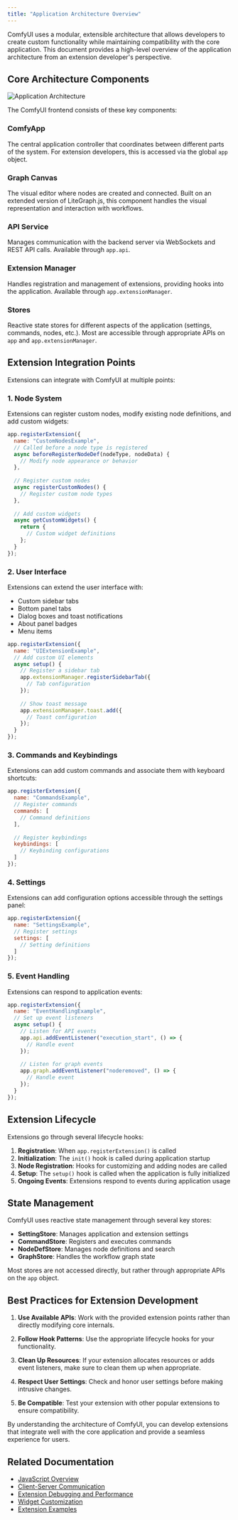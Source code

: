 ```yaml
---
title: "Application Architecture Overview"
---
```


ComfyUI uses a modular, extensible architecture that allows developers to create custom functionality while maintaining compatibility with the core application. This document provides a high-level overview of the application architecture from an extension developer's perspective.

## Core Architecture Components

![Application Architecture](/images/app_architecture.png)

The ComfyUI frontend consists of these key components:

### ComfyApp
The central application controller that coordinates between different parts of the system. For extension developers, this is accessed via the global `app` object.

### Graph Canvas
The visual editor where nodes are created and connected. Built on an extended version of LiteGraph.js, this component handles the visual representation and interaction with workflows.

### API Service
Manages communication with the backend server via WebSockets and REST API calls. Available through `app.api`.

### Extension Manager
Handles registration and management of extensions, providing hooks into the application. Available through `app.extensionManager`.

### Stores
Reactive state stores for different aspects of the application (settings, commands, nodes, etc.). Most are accessible through appropriate APIs on `app` and `app.extensionManager`.

## Extension Integration Points

Extensions can integrate with ComfyUI at multiple points:

### 1. Node System

Extensions can register custom nodes, modify existing node definitions, and add custom widgets:

```javascript
app.registerExtension({
  name: "CustomNodesExample",
  // Called before a node type is registered
  async beforeRegisterNodeDef(nodeType, nodeData) {
    // Modify node appearance or behavior
  },
  
  // Register custom nodes
  async registerCustomNodes() {
    // Register custom node types
  },
  
  // Add custom widgets
  async getCustomWidgets() {
    return {
      // Custom widget definitions
    };
  }
});
```

### 2. User Interface

Extensions can extend the user interface with:
- Custom sidebar tabs
- Bottom panel tabs
- Dialog boxes and toast notifications
- About panel badges
- Menu items

```javascript
app.registerExtension({
  name: "UIExtensionExample",
  // Add custom UI elements
  async setup() {
    // Register a sidebar tab
    app.extensionManager.registerSidebarTab({
      // Tab configuration
    });
    
    // Show toast message
    app.extensionManager.toast.add({
      // Toast configuration
    });
  }
});
```

### 3. Commands and Keybindings

Extensions can add custom commands and associate them with keyboard shortcuts:

```javascript
app.registerExtension({
  name: "CommandsExample",
  // Register commands
  commands: [
    // Command definitions
  ],
  
  // Register keybindings
  keybindings: [
    // Keybinding configurations
  ]
});
```

### 4. Settings

Extensions can add configuration options accessible through the settings panel:

```javascript
app.registerExtension({
  name: "SettingsExample",
  // Register settings
  settings: [
    // Setting definitions
  ]
});
```

### 5. Event Handling

Extensions can respond to application events:

```javascript
app.registerExtension({
  name: "EventHandlingExample",
  // Set up event listeners
  async setup() {
    // Listen for API events
    app.api.addEventListener("execution_start", () => {
      // Handle event
    });
    
    // Listen for graph events
    app.graph.addEventListener("noderemoved", () => {
      // Handle event
    });
  }
});
```

## Extension Lifecycle

Extensions go through several lifecycle hooks:

1. **Registration**: When `app.registerExtension()` is called
2. **Initialization**: The `init()` hook is called during application startup
3. **Node Registration**: Hooks for customizing and adding nodes are called
4. **Setup**: The `setup()` hook is called when the application is fully initialized
5. **Ongoing Events**: Extensions respond to events during application usage

## State Management

ComfyUI uses reactive state management through several key stores:

- **SettingStore**: Manages application and extension settings
- **CommandStore**: Registers and executes commands
- **NodeDefStore**: Manages node definitions and search
- **GraphStore**: Handles the workflow graph state

Most stores are not accessed directly, but rather through appropriate APIs on the `app` object.

## Best Practices for Extension Development

1. **Use Available APIs**: Work with the provided extension points rather than directly modifying core internals.

2. **Follow Hook Patterns**: Use the appropriate lifecycle hooks for your functionality.

3. **Clean Up Resources**: If your extension allocates resources or adds event listeners, make sure to clean them up when appropriate.

4. **Respect User Settings**: Check and honor user settings before making intrusive changes.

5. **Be Compatible**: Test your extension with other popular extensions to ensure compatibility.

By understanding the architecture of ComfyUI, you can develop extensions that integrate well with the core application and provide a seamless experience for users.

## Related Documentation

- [JavaScript Overview](/custom-nodes/js/javascript_overview)
- [Client-Server Communication](/custom-nodes/js/javascript_client_server_architecture)
- [Extension Debugging and Performance](/custom-nodes/js/javascript_debugging)
- [Widget Customization](/custom-nodes/js/javascript_widget_customization)
- [Extension Examples](/custom-nodes/js/javascript_extension_examples)